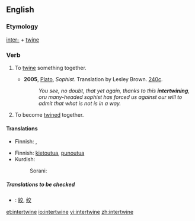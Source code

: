 ==English==

===Etymology===
[[inter-]] + [[twine]]

===Verb===
{{en-verb|intertwin|ing}}

# {{transitive}} To [[twine]] something together.
#* '''2005''', [[w:Plato|Plato]], ''Sophist''.  Translation by Lesley Brown. [[w:Stephanus pagination|240c]].
#*: ''You see, no doubt, that yet again, thanks to this '''intertwining''', oru many-headed sophist has forced us against our will to admit that what is not is in a way.''
# {{intransitive}} To become [[twine]]d together.

====Translations====
{{trans-top|To twine something together}}
* Finnish: {{t-|fi|kietoa}}, {{t-|fi|punoa}}
{{trans-mid}}
{{trans-bottom}}

{{trans-top|To become twined together}}
* Finnish: [[kietoutua]], [[punoutua]]
* Kurdish:
*: Sorani: {{t|ku|تێکخستن|tr=tékxistin|sc=KUchar}}
{{trans-mid}}
{{trans-bottom}}

=====Translations to be checked=====
{{checktrans}}
{{top}}
* {{ttbc|CJKV Characters}}: [[絞]], [[绞]]
{{mid}}
{{bottom}}

[[et:intertwine]]
[[io:intertwine]]
[[vi:intertwine]]
[[zh:intertwine]]